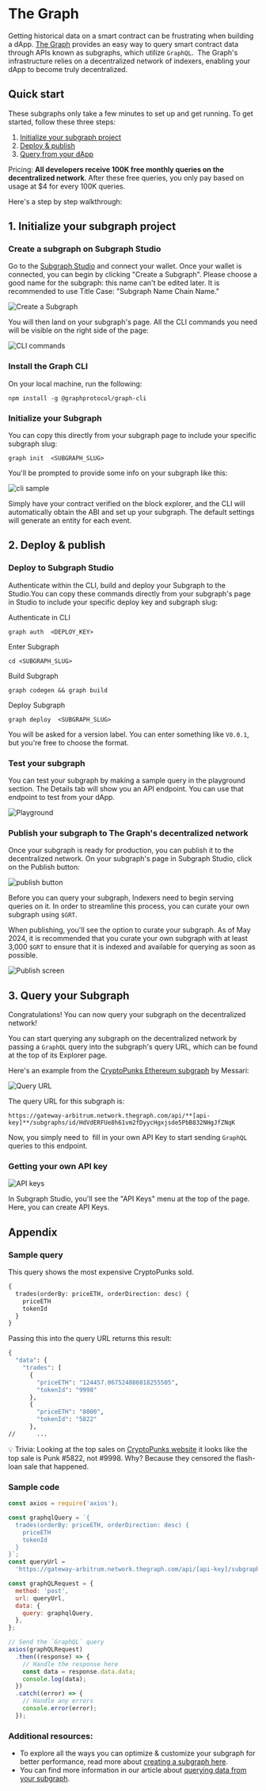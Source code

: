 # The Graph

Getting historical data on a smart contract can be frustrating when building a dApp. [The Graph](https://thegraph.com/) provides an easy way to query smart contract data through APIs known as subgraphs, which utilize `GraphQL`.  The Graph's infrastructure relies on a decentralized network of indexers, enabling your dApp to become truly decentralized.

## Quick start

These subgraphs only take a few minutes to set up and get running. To get started, follow these three steps:

1. [Initialize your subgraph project](#1-initialize-your-subgraph-project)
2. [Deploy & publish](#2-deploy--publish)
3. [Query from your dApp](#sample-query)

Pricing: **All developers receive 100K free monthly queries on the decentralized network**. After these free queries, you only pay based on usage at $4 for every 100K queries.

Here's a step by step walkthrough:

## 1. Initialize your subgraph project

### Create a subgraph on Subgraph Studio⁠

Go to the [Subgraph Studio](https://thegraph.com/studio/) and connect your wallet. Once your wallet is connected, you can begin by clicking "Create a Subgraph". Please choose a good name for the subgraph: this name can't be edited later. It is recommended to use Title Case: "Subgraph Name Chain Name."

![Create a Subgraph](https://lh7-us.googleusercontent.com/docsz/AD_4nXf8OTdwMxlKQGKzIF_kYR7NPKeh9TmWnZBYxb7ft_YbdOdx_VVtbp6PslN7N1KGUzNpIDCmaXppdrllM1cw_J4L8Na03BXOWzJTK1POCve0nkRjQYgWJ60QHAdtQ4Niy83SMM8m0F0f-N-AJj4PDqDPlA5M?key=fnI6SyFgXU9SZRNX5C5vPQ)

You will then land on your subgraph's page. All the CLI commands you need will be visible on the right side of the page:

![CLI commands](/assets/thegraph-cli.png)

### Install the Graph CLI⁠

On your local machine, run the following:

```shell
npm install -g @graphprotocol/graph-cli
```

### Initialize your Subgraph⁠

You can copy this directly from your subgraph page to include your specific subgraph slug:

```shell
graph init  <SUBGRAPH_SLUG>
```

You'll be prompted to provide some info on your subgraph like this:

![cli sample](/assets/thegraph-init.png)

Simply have your contract verified on the block explorer, and the CLI will automatically obtain the ABI and set up your subgraph. The default settings will generate an entity for each event.

## 2. Deploy & publish

### Deploy to Subgraph Studio⁠

Authenticate within the CLI, build and deploy your Subgraph to the Studio.You can copy these commands directly from your subgraph's page in Studio to include your specific deploy key and subgraph slug:

Authenticate in CLI
```shell
graph auth  <DEPLOY_KEY>
```
Enter Subgraph
```shell
cd <SUBGRAPH_SLUG>
```
Build Subgraph
```shell
graph codegen && graph build
```
Deploy Subgraph
```shell
graph deploy  <SUBGRAPH_SLUG>
```

You will be asked for a version label. You can enter something like `V0.0.1`, but you're free to choose the format.

### Test your subgraph⁠

You can test your subgraph by making a sample query in the playground section. The Details tab will show you an API endpoint. You can use that endpoint to test from your dApp.

![Playground](https://lh7-us.googleusercontent.com/docsz/AD_4nXf3afwSins8_eO7BceGPN79VvwolDxmFNUnkPk0zAJCaUA-3-UAAjVvrMzwr7q9vNYWdrEUNgm2De2VfQpWauiT87RkFc-cVfoPSsQbYSgsmwhyY1-tpPdv2J1H4JAMq70nfWBhb8PszZBFjsbDAaJ5eto?key=fnI6SyFgXU9SZRNX5C5vPQ)

### Publish your subgraph to The Graph's decentralized network

Once your subgraph is ready for production, you can publish it to the decentralized network. On your subgraph's page in Subgraph Studio, click on the Publish button:

![publish button](https://edgeandnode.notion.site/image/https%3A%2F%2Fprod-files-secure.s3.us-west-2.amazonaws.com%2Fa7d6afae-8784-4b15-a90e-ee8f6ee007ba%2F2f9c4526-123d-4164-8ea8-39959c8babbf%2FUntitled.png?table=block&id=37005371-76b4-4780-b044-040a570e3af6&spaceId=a7d6afae-8784-4b15-a90e-ee8f6ee007ba&width=1420&userId=&cache=v2)

Before you can query your subgraph, Indexers need to begin serving queries on it. In order to streamline this process, you can curate your own subgraph using `$GRT`.

When publishing, you'll see the option to curate your subgraph. As of May 2024, it is recommended that you curate your own subgraph with at least 3,000 `$GRT` to ensure that it is indexed and available for querying as soon as possible.

![Publish screen](https://lh7-us.googleusercontent.com/docsz/AD_4nXerUr-IgWjwBZvp9Idvz5hTq8AFB0n_VlXCzyDtUxKaCTANT4gkk-2O77oW-a0ZWOh3hnqQsY7zcSaLeCQin9XU1NTX1RVYOLFX9MuVxBEqcMryqgnGQKx-MbDnOWKuMoLBhgyVWQereg3cdWtCPcTQKFU?key=fnI6SyFgXU9SZRNX5C5vPQ)

## 3. Query your Subgraph

Congratulations! You can now query your subgraph on the decentralized network!

You can start querying any subgraph on the decentralized network by passing a `GraphQL` query into the subgraph's query URL, which can be found at the top of its Explorer page.

Here's an example from the [CryptoPunks Ethereum subgraph](https://thegraph.com/explorer/subgraphs/HdVdERFUe8h61vm2fDyycHgxjsde5PbB832NHgJfZNqK) by Messari:

![Query URL](https://lh7-us.googleusercontent.com/docsz/AD_4nXebivsPOUjPHAa3UVtvxoYTFXaGBao9pQOAJvFK0S7Uv0scfL6TcTVjmNCzT4DgsIloAQyrPTCqHjFPtmjyrzoKkfSeV28FjS32F9-aJJm0ILAHey2gqMr7Seu4IqPz2d__QotsWG3OKv2dEghiD74eypzs?key=fnI6SyFgXU9SZRNX5C5vPQ)

The query URL for this subgraph is:

```shell
https://gateway-arbitrum.network.thegraph.com/api/**[api-key]**/subgraphs/id/HdVdERFUe8h61vm2fDyycHgxjsde5PbB832NHgJfZNqK
```

Now, you simply need to  fill in your own API Key to start sending `GraphQL` queries to this endpoint.

### Getting your own API key

![API keys](https://lh7-us.googleusercontent.com/docsz/AD_4nXdz7H8hSRf2XqrU0jN3p3KbmuptHvQJbhRHOJh67nBfwh8RVnhTsCFDGA_JQUFizyMn7psQO0Vgk6Vy7cKYH47OyTq5PqycB0xxLyF4kSPsT7hYdMv2MEzAo433sJT6VlQbUAzgPnSxKI9a5Tn3ShSzaxI?key=fnI6SyFgXU9SZRNX5C5vPQ)

In Subgraph Studio, you'll see the "API Keys" menu at the top of the page. Here, you can create API Keys.

## Appendix

### Sample query

This query shows the most expensive CryptoPunks sold.

```graphql
{
  trades(orderBy: priceETH, orderDirection: desc) {
    priceETH
    tokenId
  }
}
```

Passing this into the query URL returns this result:

```graphql
{
  "data": {
    "trades": [
      {
        "priceETH": "124457.067524886018255505",
        "tokenId": "9998"
      },
      {
        "priceETH": "8000",
        "tokenId": "5822"
      },
//      ...
```

💡 Trivia: Looking at the top sales on [CryptoPunks website](https://cryptopunks.app/cryptopunks/topsales) it looks like the top sale is Punk #5822, not #9998. Why? Because they censored the flash-loan sale that happened.

### Sample code

```js
const axios = require('axios');

const graphqlQuery = `{
  trades(orderBy: priceETH, orderDirection: desc) {
    priceETH
    tokenId
  }
}`;
const queryUrl =
  'https://gateway-arbitrum.network.thegraph.com/api/[api-key]/subgraphs/id/HdVdERFUe8h61vm2fDyycHgxjsde5PbB832NHgJfZNqK';

const graphQLRequest = {
  method: 'post',
  url: queryUrl,
  data: {
    query: graphqlQuery,
  },
};

// Send the `GraphQL` query
axios(graphQLRequest)
  .then((response) => {
    // Handle the response here
    const data = response.data.data;
    console.log(data);
  })
  .catch((error) => {
    // Handle any errors
    console.error(error);
  });
```

### Additional resources:

- To explore all the ways you can optimize & customize your subgraph for better performance, read more about [creating a subgraph here](https://thegraph.com/docs/en/developing/creating-a-subgraph/).
- You can find more information in our article about [querying data from your subgraph](https://thegraph.com/docs/en/querying/querying-the-graph/).
